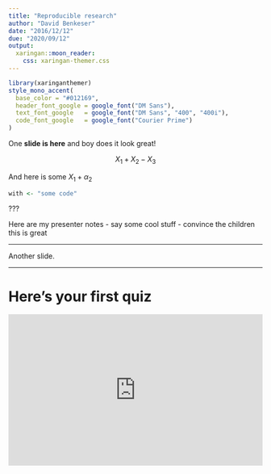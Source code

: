 ```yaml
---
title: "Reproducible research"
author: "David Benkeser"
date: "2016/12/12"
due: "2020/09/12"
output:
  xaringan::moon_reader:
    css: xaringan-themer.css
---
```


```r
library(xaringanthemer)
style_mono_accent(
  base_color = "#012169",
  header_font_google = google_font("DM Sans"),
  text_font_google   = google_font("DM Sans", "400", "400i"),
  code_font_google   = google_font("Courier Prime")
)
```

One __slide is here__ and boy does it look great!

$$X_1 + X_2 - X_3$$

And here is some $X_1 + \alpha_2$

```r
with <- "some code"
```

???

Here are my presenter notes
	- say some cool stuff
	- convince the children this is great

---

Another slide.

---

# Here's your first quiz

<iframe src="https://pollev.com"
width="100%" height="300px"
frameborder="0">


